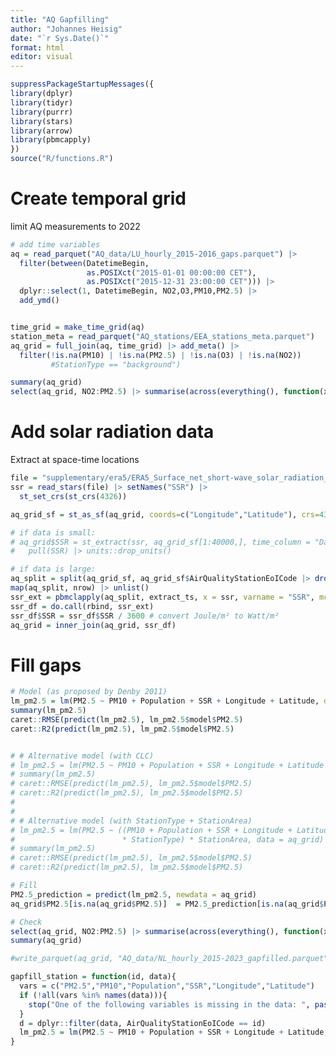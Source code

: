 ```yaml
---
title: "AQ Gapfilling"
author: "Johannes Heisig"
date: "`r Sys.Date()`"
format: html
editor: visual
---
```


```r
suppressPackageStartupMessages({
library(dplyr)
library(tidyr)
library(purrr)
library(stars)
library(arrow)
library(pbmcapply)
})
source("R/functions.R")
```

# Create temporal grid

limit AQ measurements to 2022

```r
# add time variables
aq = read_parquet("AQ_data/LU_hourly_2015-2016_gaps.parquet") |> 
  filter(between(DatetimeBegin, 
                 as.POSIXct("2015-01-01 00:00:00 CET"), 
                 as.POSIXct("2015-12-31 23:00:00 CET"))) |> 
  dplyr::select(1, DatetimeBegin, NO2,O3,PM10,PM2.5) |> 
  add_ymd()


time_grid = make_time_grid(aq)
station_meta = read_parquet("AQ_stations/EEA_stations_meta.parquet")
aq_grid = full_join(aq, time_grid) |> add_meta() |> 
  filter(!is.na(PM10) | !is.na(PM2.5) | !is.na(O3) | !is.na(NO2))
         #StationType == "background")

summary(aq_grid)
select(aq_grid, NO2:PM2.5) |> summarise(across(everything(), function(x) sum(is.na(x))))
```

# Add solar radiation data

Extract at space-time locations

```r
file = "supplementary/era5/ERA5_Surface_net_short-wave_solar_radiation_2015.nc"
ssr = read_stars(file) |> setNames("SSR") |> 
  st_set_crs(st_crs(4326))

aq_grid_sf = st_as_sf(aq_grid, coords=c("Longitude","Latitude"), crs=4326)

# if data is small:
# aq_grid$SSR = st_extract(ssr, aq_grid_sf[1:40000,], time_column = "DatetimeBegin") |> 
#   pull(SSR) |> units::drop_units()

# if data is large:
aq_split = split(aq_grid_sf, aq_grid_sf$AirQualityStationEoICode |> droplevels()) # make chunks
map(aq_split, nrow) |> unlist()
ssr_ext = pbmclapply(aq_split, extract_ts, x = ssr, varname = "SSR", mc.cores = 4)
ssr_df = do.call(rbind, ssr_ext)
ssr_df$SSR = ssr_df$SSR / 3600 # convert Joule/m² to Watt/m²
aq_grid = inner_join(aq_grid, ssr_df)

```

# Fill gaps

```r
# Model (as proposed by Denby 2011)
lm_pm2.5 = lm(PM2.5 ~ PM10 + Population + SSR + Longitude + Latitude, data = aq_grid)
summary(lm_pm2.5)
caret::RMSE(predict(lm_pm2.5), lm_pm2.5$model$PM2.5)
caret::R2(predict(lm_pm2.5), lm_pm2.5$model$PM2.5)


# # Alternative model (with CLC)
# lm_pm2.5 = lm(PM2.5 ~ PM10 + Population + SSR + Longitude + Latitude + CLC8, data = aq_grid)
# summary(lm_pm2.5)
# caret::RMSE(predict(lm_pm2.5), lm_pm2.5$model$PM2.5)
# caret::R2(predict(lm_pm2.5), lm_pm2.5$model$PM2.5)
# 
# 
# # Alternative model (with StationType + StationArea)
# lm_pm2.5 = lm(PM2.5 ~ ((PM10 + Population + SSR + Longitude + Latitude) 
#                        * StationType) * StationArea, data = aq_grid)
# summary(lm_pm2.5)
# caret::RMSE(predict(lm_pm2.5), lm_pm2.5$model$PM2.5)
# caret::R2(predict(lm_pm2.5), lm_pm2.5$model$PM2.5)

# Fill
PM2.5_prediction = predict(lm_pm2.5, newdata = aq_grid)
aq_grid$PM2.5[is.na(aq_grid$PM2.5)]  = PM2.5_prediction[is.na(aq_grid$PM2.5)]

# Check
select(aq_grid, NO2:PM2.5) |> summarise(across(everything(), function(x) sum(is.na(x))))
summary(aq_grid)

#write_parquet(aq_grid, "AQ_data/NL_hourly_2015-2023_gapfilled.parquet")
```

```r
gapfill_station = function(id, data){
  vars = c("PM2.5","PM10","Population","SSR","Longitude","Latitude")
  if (!all(vars %in% names(data))){
    stop("One of the following variables is missing in the data: ", paste0(vars, ", "))
  }
  d = dplyr::filter(data, AirQualityStationEoICode == id)
  lm_pm2.5 = lm(PM2.5 ~ PM10 + Population + SSR + Longitude + Latitude, data = d)
}

```
